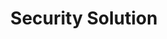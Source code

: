 ---
title: 'Security Solution'
images: 'https://res.cloudinary.com/dzcwvkzmy/image/upload/v1702722303/Bryan%20and%20Beckley/Element/36_aezikt.jpg'
icon: 'https://res.cloudinary.com/dzcwvkzmy/image/upload/v1702589006/Bryan%20and%20Beckley/icons_website/cyber-security_2092629_tampv8.png'
para: "Safeguard your most vital digital assets with our top-notch cybersecurity solutions. More about our comprehensive protections tailored to your organization."
desc: "At Bryan & Beckley, we provide physical security solutions to safeguard your business. Through partnerships with firms like Integrated Security Systems, we deliver tools to protect your data, people, facilities and assets from threats. Our offerings include access control, automated barriers, building management systems, fire detection, CCTV, intrusion detection and more. With expansive distribution capabilities, we supply leading physical security innovations tailored to your needs - regardless of business scale or scope. Partner with us for comprehensive solutions that defend your infrastructure, property and operations from risk. Our strategic expertise equips you with 360-degree security for total peace of mind."
more: "Bryan & Beckley is a trusted partner dedicated to securing your digital environment. Our strategic focus safeguards your most vital assets - your data, operations and reputation. Partner with us for comprehensive cybersecurity tailored to your organization. Cyber threats pose severe risks that can disrupt operations and cause costly damages without proper security. Bryan & Beckley partners with your organization to provide:- Comprehensive cyber risk assessments identifying vulnerabilities in your systems, networks, and processes. Our experts thoroughly evaluate exposure levels and provide data-driven insights. Robust cybersecurity policies and protocols customized to your unique needs and infrastructure. We help establish effective protections, detection capabilities, and response plans. Ongoing monitoring, maintenance and training to sustain optimal cyber resilience. Our hands-on approach fortifies defences and prepares staff through continuous education. Cutting-edge security technologies that mitigate the latest threats. We stay ahead of emerging risks to keep your systems seamlessly protected. Assistance recovering from and responding to cyber incidents to minimize downtime and destruction. Our rapid support contains damages and gets you back to business."
---